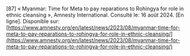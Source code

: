 \[87\]		« Myanmar: Time for Meta to pay reparations to Rohingya for role in ethnic cleansing », Amnesty International. Consulté le: 16 août 2024\. \[En ligne\]. Disponible sur: [https://www.amnesty.org/en/latest/news/2023/08/myanmar-time-for-meta-to-pay-reparations-to-rohingya-for-role-in-ethnic-cleansing/](https://www.amnesty.org/en/latest/news/2023/08/myanmar-time-for-meta-to-pay-reparations-to-rohingya-for-role-in-ethnic-cleansing/)